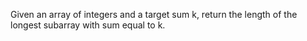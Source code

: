 Given an array of integers and a target sum k, return the length of the longest subarray with sum equal to k.